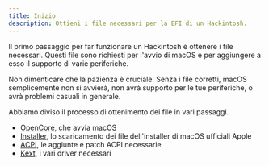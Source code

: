 ```yaml
---
title: Inizio
description: Ottieni i file necessari per la EFI di un Hackintosh.
---
```


Il primo passaggio per far funzionare un Hackintosh è ottenere i file necessari. Questi file sono richiesti per l'avvio di macOS e per aggiungere a esso il supporto di varie periferiche.

Non dimenticare che la pazienza è cruciale. Senza i file corretti, macOS semplicemente non si avvierà, non avrà supporto per le tue periferiche, o avrà problemi casuali in generale.

Abbiamo diviso il processo di ottenimento dei file in vari passaggi.

- [OpenCore](/it/guides/hackintosh/gathering-files/opencore/), che avvia macOS
- [Installer](/it/guides/hackintosh/gathering-files/installer/), lo scaricamento dei file dell'installer di macOS ufficiali Apple
- [ACPI](/it/guides/hackintosh/gathering-files/acpi/), le aggiunte e patch ACPI necessarie
- [Kext](/it/guides/hackintosh/gathering-files/kexts/), i vari driver necessari
